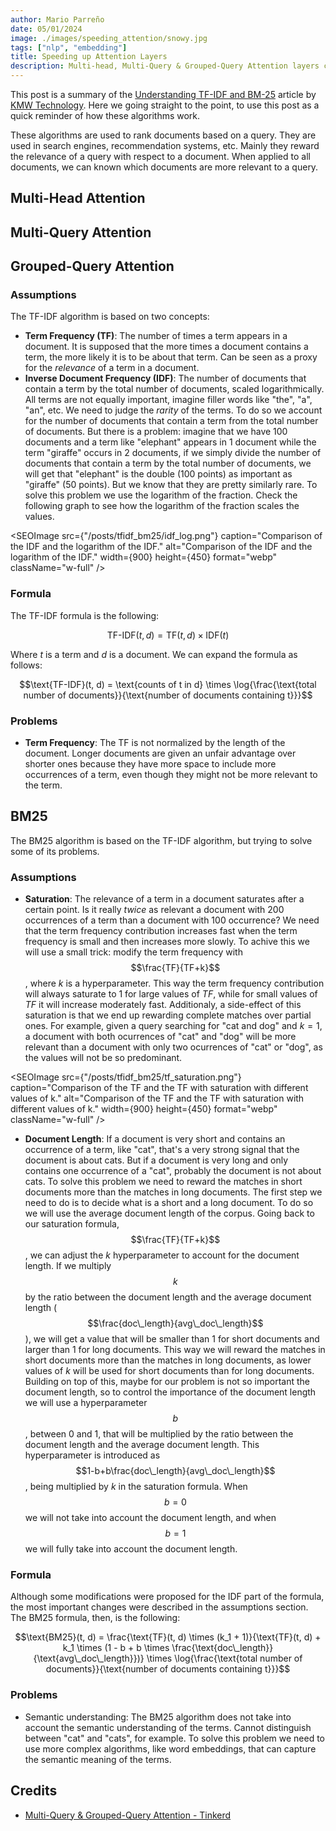 ```yaml
---
author: Mario Parreño
date: 05/01/2024
image: ./images/speeding_attention/snowy.jpg
tags: ["nlp", "embedding"]
title: Speeding up Attention Layers
description: Multi-head, Multi-Query & Grouped-Query Attention layers clearly explained. How cache works in the Attention layers.
---
```


This post is a summary of the [Understanding TF-IDF and BM-25](https://kmwllc.com/index.php/2020/03/20/understanding-tf-idf-and-bm-25/) article by [KMW Technology](https://kmwllc.com/).
Here we going straight to the point, to use this post as a quick reminder of how these algorithms work.

These algorithms are used <Underlined>to rank documents based on a query</Underlined>.
They are used in search engines, recommendation systems, etc.
Mainly they <Underlined color="green">reward the relevance</Underlined> of a query 
with respect to a document. When applied to all documents,
we can known which documents are more relevant to a query.

## Multi-Head Attention

## Multi-Query Attention

## Grouped-Query Attention

### Assumptions

The TF-IDF algorithm is based on two concepts:
- **Term Frequency (TF)**: The number of times a term appears in a document. It is supposed
that the more times a document contains a term, the more likely it is to be about that term.
Can be seen as a proxy for the <Underlined color="purple">*relevance*</Underlined> of a term in a document.
- **Inverse Document Frequency (IDF)**: The number of documents that contain a term
by the total number of documents, scaled logarithmically. All terms are not equally important,
imagine filler words like "the", "a", "an", etc.
We need to judge the <Underlined color="purple">*rarity*</Underlined> of the terms. To do so
we account for the number of documents that contain a term from the total number of documents. But 
there is a problem: imagine that we have 100 documents and a term like "elephant" appears in 1 document
while the term "giraffe" occurs in 2 documents, if we simply divide the number of documents that contain
a term by the total number of documents, we will get that "elephant" is the double (100 points) as important
as "giraffe" (50 points). But we know that they are pretty similarly rare. To solve this problem we use
the <Underlined>logarithm of the fraction</Underlined>. Check the following graph to see how the logarithm of the fraction
scales the values.

<SEOImage
    src={"/posts/tfidf_bm25/idf_log.png"}
    caption="Comparison of the IDF and the logarithm of the IDF."
    alt="Comparison of the IDF and the logarithm of the IDF."
    width={900}
    height={450}
    format="webp"
    className="w-full"
/>

### Formula

The TF-IDF formula is the following:

$$\text{TF-IDF}(t, d) = \text{TF}(t, d) \times \text{IDF}(t)$$

Where $t$ is a term and $d$ is a document. We can expand the formula as follows:

$$\text{TF-IDF}(t, d) = \text{counts of t in d} \times \log{\frac{\text{total number of documents}}{\text{number of documents containing t}}}$$


### Problems

- **Term Frequency**: The TF is not normalized by the length of the document.
Longer documents are given an unfair advantage over shorter ones
because they have more space to include more occurrences of a term,
even though they might not be more relevant to the term. 


## BM25

The BM25 algorithm is based on the TF-IDF algorithm, but trying to solve some of its problems.

### Assumptions

- **Saturation**: The relevance of a term in a document saturates after a certain point. Is it
really *twice* as relevant a document with 200 occurrences of a term than a document with 100 occurrence?
We need that the term frequency contribution increases fast when the term frequency is small and 
then increases more slowly. To achive this we will use a small trick: modify the term frequency
with $$\frac{TF}{TF+k}$$, where <Underlined color="green">$k$ is a hyperparameter</Underlined>.
This way the term frequency contribution
will always saturate to 1 for large values of $TF$, while for small values of $TF$ it will increase
moderately fast. Additionaly, a side-effect of this saturation is that we end up rewarding
<Underlined>complete matches over partial ones</Underlined>. For example, given a query searching for
"cat and dog" and $k=1$, a document with both ocurrences of "cat" and "dog" will be more relevant
than a document with only two ocurrences of "cat" or "dog", as the values will not be so predominant.

<SEOImage
    src={"/posts/tfidf_bm25/tf_saturation.png"}
    caption="Comparison of the TF and the TF with saturation with different values of k."
    alt="Comparison of the TF and the TF with saturation with different values of k."
    width={900}
    height={450}
    format="webp"
    className="w-full"
/>

- **Document Length**: If a document is very short and contains an occurrence of a term, like "cat",
that's a very strong signal that the document is about cats. But if a document is very long and only contains
one occurrence of a "cat", probably the document is not about cats. To solve this problem we need to reward
the matches in short documents more than the matches in long documents. The first step we need to do 
is to decide what is a short and a long document.
To do so we will use the average document length of the corpus. Going back to our saturation formula,
$$\frac{TF}{TF+k}$$, we can adjust the $k$ hyperparameter to account for the document length.
If we multiply $$k$$ by the ratio between the document length and the average document length
($$\frac{doc\_length}{avg\_doc\_length}$$), we will
get a value that will be smaller than 1 for short documents and larger than 1 for long documents. This
way we will <Underlined>reward the matches in short documents more than the matches in long documents</Underlined>,
as lower values of $k$ will be used for short documents than for long documents. Building on top of this,
maybe for our problem is not so important the document length, so to control the importance of the document
length we will use a <Underlined color="green">hyperparameter $$b$$</Underlined>, between 0 and 1,
that will be multiplied by the ratio between the document length and the average document length.
This hyperparameter is introduced as $$1-b+b\frac{doc\_length}{avg\_doc\_length}$$, being
multiplied by $k$ in the saturation formula. When $$b=0$$ we will not take into account the document length,
and when $$b=1$$ we will fully take into account the document length.

### Formula

Although some modifications were proposed for the IDF part of the formula, the most 
important changes were described in the assumptions section. The BM25 formula, then, is the following:

$$\text{BM25}(t, d) = \frac{\text{TF}(t, d) \times (k_1 + 1)}{\text{TF}(t, d) + k_1 \times (1 - b + b \times \frac{\text{doc\_length}}{\text{avg\_doc\_length}})} \times \log{\frac{\text{total number of documents}}{\text{number of documents containing t}}}$$


### Problems

- Semantic understanding: The BM25 algorithm does not take into account the semantic understanding
of the terms. Cannot distinguish between "cat" and "cats", for example. To solve this problem
we need to use more complex algorithms, like word embeddings, that can capture the semantic
meaning of the terms.


## Credits

- [Multi-Query & Grouped-Query Attention - Tinkerd](https://tinkerd.net/blog/machine-learning/multi-query-attention/)
